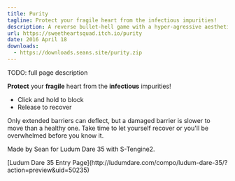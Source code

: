 ```yaml
---
title: Purity
tagline: Protect your fragile heart from the infectious impurities!
description: A reverse bullet-hell game with a hyper-agressive aesthetic and a steep difficulty curve.
url: https://sweetheartsquad.itch.io/purity
date: 2016 April 18
downloads:
  - https://downloads.seans.site/purity.zip
---
```


TODO: full page description



<p>
	<strong>Protect</strong> your <strong>fragile</strong> heart from the <strong>infectious</strong> impurities!<span></span>
</p>

- Click and hold to block
- Release to recover

<p>Only extended barriers can deflect, but a damaged barrier is slower to move than a healthy one. Take time to let yourself recover or you'll be overwhelmed before you know it.</p>
<p>
	Made by Sean for Ludum Dare 35 with S-Tengine2.
</p>
<p>[Ludum Dare 35 Entry Page](http://ludumdare.com/compo/ludum-dare-35/?action=preview&uid=50235)</p>
